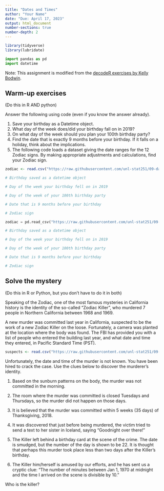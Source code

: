 ```yaml
---
title: "Dates and Times"
author: "Your Name"
date: "Due: April 17, 2023"
output: html_document
number-sections: true
number-depth: 2
---
```


```r
library(tidyverse)
library(lubridate)
```

```python
import pandas as pd
import datetime
```

Note: This assignment is modified from the [decodeR exercises by Kelly Bodwin](https://github.com/kbodwin/decodeR/tree/master/lubridate).

## Warm-up exercises
(Do this in R AND python)

Answer the following using code (even if you know the answer already).

1. Save your birthday as a Datetime object.  
2. What day of the week does/did your birthday fall on in 2019?
3. On what day of the week should you plan your 100th birthday party?
4. Find the date that is exactly 9 months before your birthday.  If it falls on a holiday, think about the implications.
5. The following code loads a dataset giving the date ranges for the 12 Zodiac signs.  By making appropriate adjustments and calculations, find your Zodiac sign.

```r
zodiac <- read.csv("https://raw.githubusercontent.com/unl-stat251/09-datetime/main/zodiac.csv")

# Birthday saved as a datetime object

# Day of the week your birthday fell on in 2019

# Day of the week of your 100th birthday party

# Date that is 9 months before your birthday

# Zodiac sign


```

```python
zodiac = pd.read_csv("https://raw.githubusercontent.com/unl-stat251/09-datetime/main/zodiac.csv")

# Birthday saved as a datetime object

# Day of the week your birthday fell on in 2019

# Day of the week of your 100th birthday party

# Date that is 9 months before your birthday

# Zodiac sign


```

## Solve the mystery

(Do this in R or Python, but you don't have to do it in both)

Speaking of the Zodiac, one of the most famous mysteries in California history is the identity of the so-called "Zodiac Killer", who murdered 7 people in Northern California between 1968 and 1969.

A new murder was committed last year in California, suspected to be the work of a new Zodiac Killer on the loose.  Fortunately, a camera was planted at the location where the body was found.  The FBI has provided you with a list of people who entered the building last year, and what date and time they entered, in Pacific Standard Time (PST).


```r
suspects <- read.csv("https://raw.githubusercontent.com/unl-stat251/09-datetime/main/suspects.csv")
```

Unfortunately, the date and time of the murder is not known.  You have been hired to crack the case.  Use the clues below to discover the murderer's identity.


1. Based on the sunburn patterns on the body, the murder was not committed in the morning.

2. The room where the murder was committed is closed Tuesdays and Thursdays, so the murder did not happen on those days.

3. It is believed that the murder was committed within 5 weeks (35 days) of Thanksgiving, 2018. 

4. It was discovered that just before being murdered, the victim tried to send a text to her sister in Iceland, saying "Goodnight over there!"

5. The Killer left behind a birthday card at the scene of the crime.  The date is smudged, but the number of the day is shown to be 22.  It is thought that perhaps this murder took place less than two days after the Killer's birthday.

6. The Killer him/herself is amused by our efforts, and he has sent us a cryptic clue:  "The number of minutes between Jan 1, 1970 at midnight and the time I arrived on the scene is divisible by 10."


Who is the killer?




